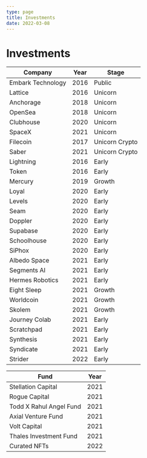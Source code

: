 ```yaml
---
type: page
title: Investments
date: 2022-03-08
---
```


# Investments

| Company     | Year        | Stage      |
| ----------- | ----------- | ----------- |
| Embark Technology | 2016 | Public |
| Lattice | 2016 | Unicorn |
| Anchorage | 2018 | Unicorn |
| OpenSea | 2018 | Unicorn |
| Clubhouse | 2020 | Unicorn |
| SpaceX | 2021 | Unicorn |
| Filecoin | 2017 | Unicorn Crypto |
| Saber | 2021 | Unicorn Crypto |
| Lightning | 2016 | Early |
| Token | 2016 | Early |
| Mercury | 2019 | Growth |
| Loyal | 2020 | Early |
| Levels | 2020 | Early |
| Seam | 2020 | Early |
| Doppler | 2020 | Early |
| Supabase | 2020 | Early |
| Schoolhouse | 2020 | Early |
| SiPhox | 2020 | Early |
| Albedo Space | 2021 | Early |
| Segments AI | 2021 | Early |
| Hermes Robotics | 2021 | Early |
| Eight Sleep | 2021 | Growth |
| Worldcoin | 2021 | Growth |
| Skolem | 2021 | Growth |
| Journey Colab | 2021 | Early |
| Scratchpad | 2021 | Early |
| Synthesis | 2021 | Early |
| Syndicate | 2021 | Early |
| Strider | 2022 | Early |

| Fund     | Year        |
| ----------- | ----------- |
| Stellation Capital | 2021 |
| Rogue Capital | 2021 |
| Todd X Rahul Angel Fund | 2021 |
| Axial Venture Fund | 2021 |
| Volt Capital | 2021 |
| Thales Investment Fund | 2021 |
| Curated NFTs | 2022 |
